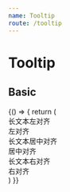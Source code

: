 ```yaml
---
name: Tooltip
route: /tooltip
---
```



# Tooltip

## Basic

<Playground>
  {() => {
    return (
      <div style={{ padding: 100 }}>
        <div style={{ display: 'flex' }}>
          <div style={{ margin: '0 50px' }}>
            <Tooltip position="left" title="我是左对齐左对齐左对齐">
              长文本左对齐
            </Tooltip>
          </div>
          <div style={{ margin: '0 50px' }}>
            <Tooltip position="left" title="左对齐">
              左对齐
            </Tooltip>
          </div>
          <div style={{ margin: '0 50px' }}>
            <Tooltip position="center" title="我是居中对齐居中对齐居中对齐">
              长文本居中对齐
            </Tooltip>
          </div>
          <div style={{ margin: '0 50px' }}>
            <Tooltip position="center" title="我是居中对齐">
              居中对齐
            </Tooltip>
          </div>
          <div style={{ margin: '0 50px' }}>
            <Tooltip position="right" title="我是右对齐右对齐右对齐">
              长文本右对齐
            </Tooltip>
          </div>
          <div style={{ margin: '0 50px' }}>
            <Tooltip position="right" title="我是右对齐">
              右对齐
            </Tooltip>
          </div>
        </div>
      </div>
    )
  }}
</Playground>